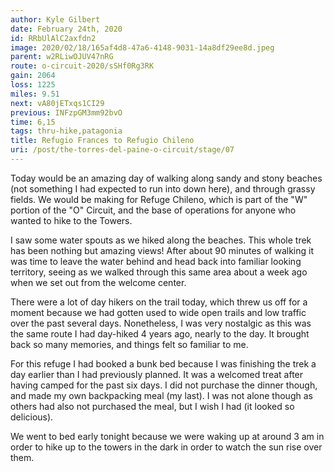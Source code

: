 ```yaml
---
author: Kyle Gilbert
date: February 24th, 2020
id: RRbUlAlC2axfdn2
image: 2020/02/18/165af4d8-47a6-4148-9031-14a8df29ee8d.jpeg
parent: w2RLiwOJUV47nRG
route: o-circuit-2020/sSHf0Rg3RK
gain: 2064
loss: 1225
miles: 9.51
next: vA80jETxqs1CI29
previous: INFzpGM3mm92bvO
time: 6,15
tags: thru-hike,patagonia
title: Refugio Frances to Refugio Chileno
uri: /post/the-torres-del-paine-o-circuit/stage/07
---
```


<Stats />

<Route />

Today would be an amazing day of walking along sandy and stony beaches (not
something I had expected to run into down here), and through grassy fields. We
would be making for Refuge Chileno, which is part of the "W" portion of the "O"
Circuit, and the base of operations for anyone who wanted to hike to the Towers.

I saw some water spouts as we hiked along the beaches. This whole trek has been
nothing but amazing views! After about 90 minutes of walking it was time to
leave the water behind and head back into familiar looking territory, seeing as
we walked through this same area about a week ago when we set out from the
welcome center.

There were a lot of day hikers on the trail today, which threw us off for a
moment because we had gotten used to wide open trails and low traffic over the
past several days. Nonetheless, I was very nostalgic as this was the same
route I had day-hiked 4 years ago, nearly to the day. It brought back so many
memories, and things felt so familiar to me.

For this refuge I had booked a bunk bed because I was finishing the trek a day
earlier than I had previously planned. It was a welcomed treat after having
camped for the past six days. I did not purchase the dinner though, and made
my own backpacking meal (my last). I was not alone though as others had also
not purchased the meal, but I wish I had (it looked so delicious).

We went to bed early tonight because we were waking up at around 3 am in order
to hike up to the towers in the dark in order to watch the sun rise over them.


